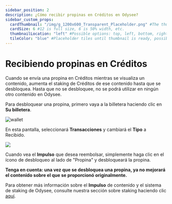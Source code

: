 ```yaml
---
sidebar_position: 2
description: ¿Cómo recibir propinas en Créditos en Odysee?
sidebar_custom_props:
  cardThumbnail: "/img/g_1200x600_Transparent_Placeholder.png" #The thumbnail on the category card.
  cardSize: 6 #12 is full size, 6 is 50% width, etc.
  thumbnailLocation: "left" #Possible options: top, left, bottom, right, none
  tileColor: "blue" #Placeholder tiles until thumbnail is ready, possible options: blue, cream, darkpurple, lightpurple, mauve, orange, pink, none
---
```


# Recibiendo propinas en Créditos

Cuando se envía una propina en Créditos mientras se visualiza un contenido, aumenta el staking de Créditos de ese contenido hasta que se desbloquea. Hasta que no se desbloquee, no se podrá utilizar en ningún otro contenido en Odysee.

Para desbloquear una propina, primero vaya a la billetera haciendo clic en **Su billetera**.

![wallet](https://thumbs.odycdn.com/e6e0da12567980d225af59fdfb317f86.webp)

En esta pantalla, seleccionará **Transacciones** y cambiará el **Tipo** a Recibido.

![](/img/en/odysee-monetization9.png)

Cuando vea el **Impulso** que desea reembolsar, simplemente haga clic en el ícono de desbloqueo al lado de "Propina" y desbloqueará la propina.

**Tenga en cuenta: una vez que se desbloquea una propina, ya no mejorará el contenido sobre el que se proporcionó originalmente.**

Para obtener más información sobre el **Impulso** de contenido y el sistema de staking de Odysee, consulte nuestra sección sobre staking haciendo clic [aquí](https://help.odysee.tv/es/category-blockchain/category-staking/naming).
